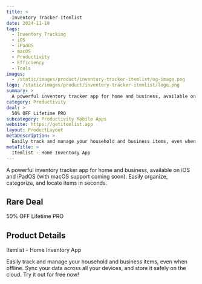 ```yaml
---
title: >
  Inventory Tracker Itemlist
date: 2024-11-19
tags:
  - Inventory Tracking
  - iOS
  - iPadOS
  - macOS
  - Productivity
  - Efficiency
  - Tools
images:
  - /static/images/product/inventory-tracker-itemlist/og-image.png
logo: /static/images/product/inventory-tracker-itemlist/logo.png
summary: >
  A powerful inventory tracker app for home and business, available on iOS and iPadOS (with macOS support coming soon). Easily organize, categorize, and locate items in seconds.
category: Productivity
deal: >
  50% OFF Lifetime PRO
subcategory: Productivity Mobile Apps
website: https://getitemlist.app
layout: ProductLayout
metaDescription: >
  Easily track and manage your household and business items, even when offline. Sync your data across all your devices, and store it safely on the cloud. Try it out for free now!
metaTitle: >
  Itemlist - Home Inventory App
---
```

A powerful inventory tracker app for home and business, available on iOS and iPadOS (with macOS support coming soon). Easily organize, categorize, and locate items in seconds.

## Rare Deal

50% OFF Lifetime PRO

## Product Details
Itemlist - Home Inventory App

Easily track and manage your household and business items, even when offline. Sync your data across all your devices, and store it safely on the cloud. Try it out for free now!
